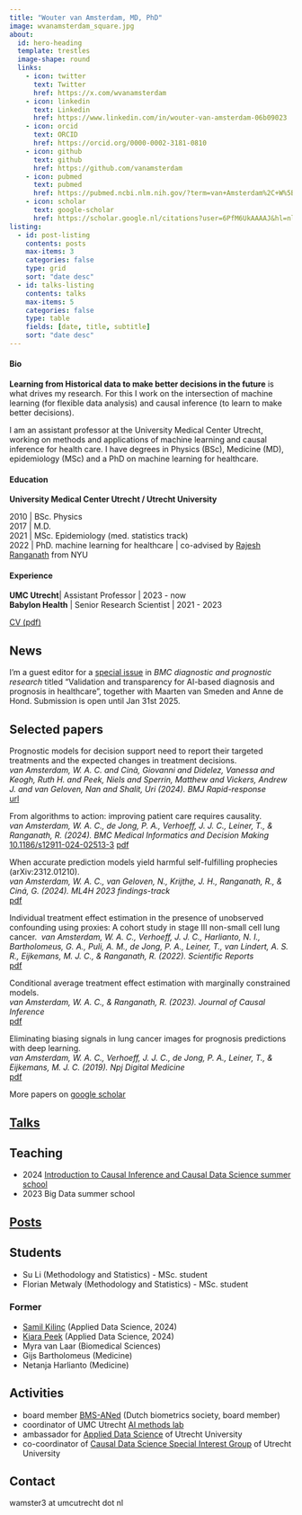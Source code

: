 ```yaml
---
title: "Wouter van Amsterdam, MD, PhD"
image: wvanamsterdam_square.jpg
about:
  id: hero-heading
  template: trestles
  image-shape: round
  links:
    - icon: twitter
      text: Twitter
      href: https://x.com/wvanamsterdam
    - icon: linkedin
      text: Linkedin
      href: https://www.linkedin.com/in/wouter-van-amsterdam-06b09023
    - icon: orcid
      text: ORCID
      href: https://orcid.org/0000-0002-3181-0810
    - icon: github
      text: github
      href: https://github.com/vanamsterdam
    - icon: pubmed
      text: pubmed
      href: https://pubmed.ncbi.nlm.nih.gov/?term=van+Amsterdam%2C+W%5BAuthor%5D&sort=
    - icon: scholar
      text: google-scholar
      href: https://scholar.google.nl/citations?user=6PfM6UkAAAAJ&hl=nl&oi=sra
listing:
  - id: post-listing
    contents: posts
    max-items: 3
    categories: false
    type: grid
    sort: "date desc"
  - id: talks-listing
    contents: talks
    max-items: 5
    categories: false
    type: table
    fields: [date, title, subtitle]
    sort: "date desc"
---
```


:::{#hero-heading}

#### Bio

**Learning from Historical data to make better decisions in the future** is what drives my research.
For this I work on the intersection of machine learning (for flexible data analysis) and causal inference (to learn to make better decisions).

I am an assistant professor at the University Medical Center Utrecht, working on methods and applications of machine learning and causal inference for health care.
<!--His focus is the intersection of machine learning and causal inference.-->
<!--This intersection goes two ways: machine learning can improve typical causal inference tasks such as estimating individual treatment effects and doing prediction-under-intervention.-->
<!--On the other hand, causal inference provides a formal way to understanding and improving prediction model generalization and robustness.-->
I have degrees in Physics (BSc), Medicine (MD), epidemiology (MSc) and a PhD on machine learning for healthcare.

<!--Master students with a background in statistics or machine learning who want to work with me are welcome to contact me.-->
<!--Students enrolled at Utrecht University or UMC Utrecht can find open master projects on [konjoin](https://uu.konjoin.nl/profile/wouter-van-amsterdam)-->

#### Education
**University Medical Center Utrecht / Utrecht University** 

2010 | BSc. Physics\
2017 | M.D.\
2021 | MSc. Epidemiology (med. statistics track) \
2022 | PhD. machine learning for healthcare | co-advised by [Rajesh Ranganath](https://cims.nyu.edu/~rajeshr/) from NYU

#### Experience

**UMC Utrecht**| Assistant Professor | 2023 - now\
**Babylon Health** | Senior Research Scientist | 2021 - 2023

[CV (pdf)](cv.pdf)

:::

## News

I'm a guest editor for a [special issue](https://www.biomedcentral.com/collections/VTAI?utm_medium=email&utm_source=generic&utm_content=null&utm_term=null&utm_campaign=MLSR_41512_CON1_GL_PHSS_03HEP_VTAI) in *BMC diagnostic and prognostic research* titled "Validation and transparency for AI-based diagnosis and prognosis in healthcare", together with Maarten van Smeden and Anne de Hond. Submission is open until Jan 31st 2025.

## Selected papers

Prognostic models for decision support need to report their targeted treatments and the expected changes in treatment decisions.\
*van Amsterdam, W. A. C. and Cinà, Giovanni and Didelez, Vanessa and Keogh, Ruth H. and Peek, Niels and Sperrin, Matthew and Vickers, Andrew J. and van Geloven, Nan and Shalit, Uri (2024). BMJ Rapid-response*\
[url](https://www.bmj.com/content/385/bmj-2023-078378/rr-1)

From algorithms to action: improving patient care requires causality.\
*van Amsterdam, W. A. C., de Jong, P. A., Verhoeff, J. J. C., Leiner, T., & Ranganath, R. (2024). BMC Medical Informatics and Decision Making*\
[10.1186/s12911-024-02513-3](10.1186/s12911-024-02513-3)
[pdf](papers/2024_comment_bmc.pdf)

When accurate prediction models yield harmful self-fulfilling prophecies (arXiv:2312.01210).\
*van Amsterdam, W. A. C., van Geloven, N., Krijthe, J. H., Ranganath, R., & Ciná, G. (2024). ML4H 2023 findings-track*\
[pdf](papers/2024_selffulfilling_ml4h.pdf)

Individual treatment effect estimation in the presence of unobserved confounding using proxies: A cohort study in stage III non-small cell lung cancer.\ 
*van Amsterdam, W. A. C., Verhoeff, J. J. C., Harlianto, N. I., Bartholomeus, G. A., Puli, A. M., de Jong, P. A., Leiner, T., van Lindert, A. S. R., Eijkemans, M. J. C., & Ranganath, R. (2022). Scientific Reports*\
[pdf](https://www.nature.com/articles/s41598-022-09775-9.pdf)

Conditional average treatment effect estimation with marginally constrained models.\
*van Amsterdam, W. A. C., & Ranganath, R. (2023). Journal of Causal Inference*\
[pdf](papers/2023_offset_jci.pdf)

Eliminating biasing signals in lung cancer images for prognosis predictions with deep learning.\
*van Amsterdam, W. A. C., Verhoeff, J. J. C., de Jong, P. A., Leiner, T., & Eijkemans, M. J. C. (2019). Npj Digital Medicine*\
[pdf](https://www.nature.com/articles/s41746-019-0194-x.pdf)

More papers on [google scholar](https://scholar.google.nl/citations?user=6PfM6UkAAAAJ&hl=nl&oi=sra)

## [Talks](talks.qmd)

::: {#talks-listing}
:::

## Teaching

- 2024 [Introduction to Causal Inference and Causal Data Science summer school](https://utrechtsummerschool.nl/courses/healthcare/introduction-to-causal-inference-and-causal-data-science)
- 2023 Big Data summer school

## [Posts](posts.qmd)

::: {#post-listing}
:::

## Students

- Su Li (Methodology and Statistics) - MSc. student
- Florian Metwaly (Methodology and Statistics) - MSc. student

### Former 

- [Samil Kilinc](https://www.linkedin.com/in/samil-tugkan-kilinc-1770dk) (Applied Data Science, 2024)
- [Kiara Peek](www.linkedin.com/in/kiara-peek-9974b41b3) (Applied Data Science, 2024)
- Myra van Laar (Biomedical Sciences)
- Gijs Bartholomeus (Medicine)
- Netanja Harlianto (Medicine)

## Activities

- board member [BMS-ANed](https://www.vvsor.nl/biometrics/) (Dutch biometrics society, board member)
- coordinator of UMC Utrecht [AI methods lab](https://www.umcutrecht.nl/en/ai-lab-methodology)
- ambassador for [Applied Data Science](https://www.uu.nl/en/research/applied-data-science) of Utrecht University
- co-coordinator of [Causal Data Science Special Interest Group](https://www.uu.nl/en/research/applied-data-science/sig-causal-data-science) of Utrecht University

## Contact
wamster3 at umcutrecht dot nl

